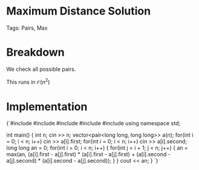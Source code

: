 


<Sidebar moduleId={moduleId} /> 

# Maximum Distance Solution

Tags: Pairs, Max

# Breakdown

We check all possible pairs.

This runs in $\mathcal{O}(n^2)$

# Implementation

<div style={{ transform: 'translateX(150px)' }}>
  <SyntaxHighlighter language="cpp" style={okaidia}>
{`#include <cmath>
#include <cstdio>
#include <vector>
#include <iostream> 
#include <algorithm>
using namespace std;



int main() {
    int n; 
    cin >> n; 
    vector<pair<long long, long long>> a(n); 
    for(int i = 0; i < n; i++) cin >> a[i].first; 
    for(int i = 0; i < n; i++) cin >> a[i].second; 
    long long an = 0;
    for(int i = 0; i < n; i++) {
        for(int j = i + 1; j < n; j++) {
            an = max(an, (a[i].first - a[j].first) * (a[i].first - a[j].first) +
                (a[i].second - a[j].second) * (a[i].second - a[j].second)); 
        }
    }
    cout << an; 
}
`}
  </SyntaxHighlighter>
</div>
